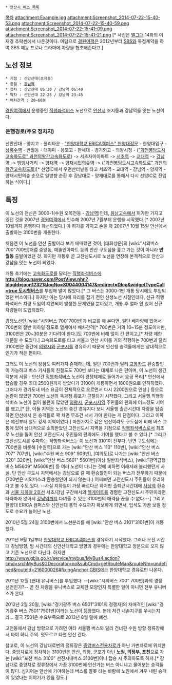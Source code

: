  * [[안산시 버스 목록]]

[[목차]]
attachment:Example.jpg
attachment:Screenshot_2014-07-22-15-40-53.png
attachment:Screenshot_2014-07-22-15-40-59.png
attachment:Screenshot_2014-07-22-15-41-09.png
attachment:Screenshot_2014-07-22-15-41-21.png
[* 사진은 [[별그대]] 14화의 이재경 추락씬에서 나온것이다. 여담으로 [[경원여객]]은 2012년부터 [[SBS]]와 독점계약을 하여 SBS 예능 프로나 드라마에 차량을 협조해준다고.]
== 노선 정보 ==
 * 기점 : 신안산대(초지동)
 * 종점 : [[강남역]]
 * 첫차 : 신안산대 05:30 / 강남역 06:40
 * 막차 : 신안산대 22:25 / 강남역 23:45
 * 배차간격 : 20~60분

[[경원여객]]에서 운행중인 [[직행좌석버스]] 노선으로 [[안산시]] 초지동과 강남역을 잇는 노선이다.

=== 운행경로(주요 정차지) ===
신안산대 - 양지고 - 폴리타운 - [["한양대학교 ERICA캠퍼스" 한양대]]정문 - 한양대입구 - [[상록수역]] - 반월동 - 대야미 - 용호고 - 한세대 - 경기외고 - 의왕시청 - ([["과천봉담도시고속화도로" 과천의왕간고속화도로]]) -> 서초자이아파트 -> [[서초역]] -> [[교대역(서울)|교대역]] -> [[강남역]] -> 뱅뱅사거리 -> [[양재역]] -> [[양재시민의숲역]] -> ([["과천봉담도시고속화도로" 과천의왕간고속화도로]])[* 선암IC에서 우면산터널을 타고 서초역 - 교대역 - 강남역 - 양재역 - 양재시민의숲 순으로 일방향 순환 후 강남대로 - 양재대로를 통해서 다시 선암IC로 진입하는 식이다.]

== 특징 ==
이 노선의 전신은 3000-1(수원 오목천동 - [[강남역]])인데, [[용남고속]]에서 허가만 가지고 있던 것을 2007년 [[경원여객]]에서 인수해 2007년 7월부터 운행을 시작했다.[* 2007년 10월까지 운행하다 폐선되었다.] 이 허가를 가지고 손을 봐 2007년 10월 15일 안산에서 출발하는 3100번을 개통한다. 

처음엔 이 노선을 안산 출발이라 보기 애매했던 것이, [태화상운]의 [wiki:"시외버스 700"700번]처럼 중앙동, 예술인아파트 등의 안산 구도심을 훑고 가는 것이 아니라 '''반월동''' 출발이었던 것. 하지만 개통후 곧 고잔신도시로 노선을 연장해 본격적으로 안산과 강남을 잇는 노선이 되었다.

개통 초기에는 [[고속화도로]]를 달리는 [[직행좌석버스]]에 '''[[http://blog.naver.com/PostView.nhn?blogId=joon12321&logNo=80044004147&redirect=Dlog&widgetTypeCall=true 도시형버스]]'''를 투입해 말이 많았다.[* 그 버스는 3000-1번 개통 당시에도 투입되었던 버스이다.] 하지만 이는 당시에 자리를 잡기 전인 신생노선 시절인데다, 신규 직행좌석버스 차량 도입이 지연되어 발생한 문제였을 뿐이었고, 개통 후 얼마 안 있어 신규 차량들이 도입되었다.

경쟁노선인 [wiki:"시외버스 700"700번]과 비교를 해 본다면, 일단 배차량에 있어서 700번의 절반 이하일 정도로 열세여서 배차간격[* 700번은 거의 10~15분 정도이지만, 3100번은 20~30분은 기다려야 한다.]도 700번에 비해 많이 긴 편이고,[* 차량 제한 때문일 수 도있다.] 고속화도로를 타고 서울과 안산 사이를 거의 직행하는 700번과 달리 3100번은 중간에 [[의왕시]]와 [[군포시]]를 경유하기 때문에 안산행 승객들에게는 상대적으로 인기가 적은 편이다.

그래도 이 노선의 장점도 여러가지 존재하는데, 일단 700번과 달리 [[교통카드]] 환승할인이 가능하고 버스 기사들의 친절도도 700번 보다는 대체로 나은 편이며, 이 노선이 생긴 덕분에 서울 - 안산간 [[직행좌석버스]] 노선이 경쟁체제로 들어가서 요금 폭리[* 안산에서 탑승할 경우 최대 2500원까지 받았다가 3100이 개통하면서 1800원으로 인하하였다. 그러다가 경기도내 버스 요금이 전체적으로 오르면서 다시 2200원으로 인상.] 등으로 논란이 많았던 700번 노선의 독과점 횡포가 근절되기 시작했다. 그리고 서울행 직행좌석버스 노선이 없어 불편이 많았던 [[의왕시]], [[군포시]]지역 주민들의 편의에 어느정도 기여를 했고,[* 단, 이들 지역은 노선의 중간 경유지다 보니 서울행 출근시간대 차량을 탑승하면 안산에서 온 승객들로 꽉 차면 무조건 서서 가야 한다는 게 단점이다. 그리고 이쪽은 예전부터 철도 강세 지역이었다.] 마찬가지로 같은 안산이라도 구도심에 비해 버스 교통에 있어 상대적으로 소외받았던 고잔신도시 지역을 기점으로 [[직행좌석버스]]로서 최초로 노선을 뚫어 안산 고잔신도시 주민들의 편의에도 기여를 했다고 볼 수 있다.[* 그리고 고잔신도시를 주파하는 직행좌석버스는 이 노선과 3101이 전부다. 반면 구도심에는 700번을 비롯해 [수원역]으로 가는 [wiki:"안산 버스 110" 110번], [wiki:"안산 버스 707" 707번], [wiki:"수원 버스 909" 909번], [여의도]로 나가는 [wiki:"안산 버스 320" 320번], [wiki:"안산 버스 5601" 5601번](이상 일반좌석버스), [wiki:"광역급행버스 M5609" M5609번] 등 여러 노선이 다니는 것에 비하면 이래저래 불리했던게 사실. 단 안산 구도시 지역에서는 강남으로 갈 때 환승할인이 되는 버스가 전무하기 때문에(700번은 시외버스라 환승할인이 되지 않는다.) 어찌보면 고잔신도시 주민들이 유리하다고 볼 수도 있다. --사실 지하철이 가장 빠르다곤 하지만 출퇴근시간대에 [[사당역]] 환승과 [[서울 지하철 2호선]] 서초/강남 구간에서의 [[헬게이트]]를 경험한 고잔신도시 주민이라면 타자마자 앉아서 [[강남역]]까지 다녀올 수 있는 3100번의 매력을 끊을 수 없다.--] 그리고 한양대 ERICA 캠퍼스와 신안산대 통학 수요까지 확보하게 되면서, 입석도 가끔 보일 정도로 수요가 늘어난 노선.

2010년 5월 24일 3100번에서 노선분리를 해 [wiki:"안산 버스 3101"3101번]이 개통했다.

2011년 9월 1일부터 [[한양대학교 ERICA캠퍼스]]를 경유하기 시작했다. 그러나 오전 시간대 강남방향, 밤 시간대의 신안산대학교 방향의 경우에는 한양대학교 정문으로 오지 않고 기존 노선으로 다닌다. 하지만 [[http://www.gbis.go.kr/service/mybus/MyBus4.action?cmd=srchMyBus&GDecorator=no&subCmd=getRouteMap&routeNm=undefined&routeId=216000026#fixingAnchor GBIS]]에는 한양대학교 경유로만 나온다.

2011년 12월 [현대 유니버스]를 투입했다. --[wiki:"시외버스 700" 700번]과의 경쟁 선언인가?-- 곧 전 차량을 유니버스로 교체한 모양인지 특별한 일이 아니면 전부 유니버스가 온다.

2012년 2월 20일, [wiki:"경기광주 버스 6501"3101의 경쟁자]의 자매격인 [wiki:"경기광주 버스 7501"7501번]이라는 노선이 등장했다. 헌데 저건 내손지구를 쑤시는지라... 결국 7501은 수요부족으로 2013년 8월 말에 폐선.

고천동에서 강남 방향으로 가려면 여타 서울행 버스와 달리 건너편 수원 방향 정류장에서 타야 하니 주의. 멋모르고 타면 안산 간다.

참고로, 이 노선의 강남대로변의 정류장은 [[중앙버스전용차로]]가 아닌 가변차로에 위치한다. 중앙차로에 정차하는 3100번은 안산, 의왕, 군포가 아닌 '''노원, 의정부, 포천'''으로 가는 [wiki:"포천 버스 3100" 선진시내버스 3100번]이니 탑승 시 주의하도록 하자.[* 강남대로 중앙차로 정류장에서 가끔 3100번에 안산가는 버스 아니냐고 물어보는 승객들이 많다. 심지어는 안산에 가야하는데 버스를 잘못 타는 바람에 노원에서 겨우 내린 승객이 있었다는 이야기가 있을 정도.]

